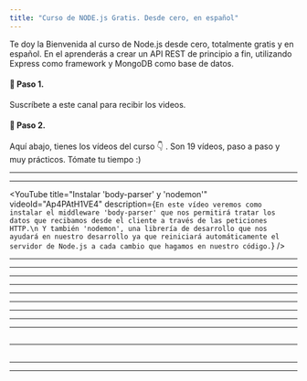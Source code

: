 ```yaml
---
title: "Curso de NODE.js Gratis. Desde cero, en español"
---
```


Te doy la Bienvenida al curso de Node.js desde cero, totalmente gratis y en español.
En el aprenderás a crear un API REST de principio a fin, utilizando Express como framework
y MongoDB como base de datos.

#### 🎥 Paso 1.

Suscríbete a este canal para recibir los videos.

<YouTubeBtn channelId="UCJgGc8pQO1lv04VXrBxA_Hg" />

#### 🍿 Paso 2.

<NewsletterFormCard size="landing" />

Aquí abajo, tienes los vídeos del curso 👇 .
Son 19 vídeos, paso a paso y muy prácticos. Tómate tu tiempo :)

<YouTube
  title="Cómo instalar Node.js en tu equipo"
  videoId="JwZKcm3zWcA"
  description="En este primer video veremos como instalar Node.js en tu equipo para iniciar el desarrollo de un API REST con JavaScript (ES2015) en el servidor y MongoDB como base de datos.
"
/>

---

<YouTube
  title="Instalar Express y primer 'Hola Mundo' con Node.js"
  videoId="YxqwT_qEcYQ"
  description="En éste segundo video veremos como iniciar nuestro proyecto de API REST con el comando 'npm init' e instalaremos el framework Express que nos ayudará con el manejo de rutas en el servidor.
Para terminar haremos un 'Hola Mundo' para verificar que tenemos todo instalado correctamente."
/>

---

<YouTube
  title="Instalar 'body-parser' y 'nodemon'"
  videoId="Ap4PAtH1VE4"
  description={`En este vídeo veremos como instalar el middleware 'body-parser' que nos permitirá tratar los datos que recibamos desde el cliente a través de las peticiones HTTP.\n
Y también 'nodemon', una librería de desarrollo que nos ayudará en nuestro desarrollo ya que reiniciará automáticamente el servidor de Node.js a cada cambio que hagamos en nuestro código.`}
/>

<YouTube
  title="Cómo crear un endpoint con GET y parámetros en tu API REST"
  videoId="64QLTzkDPio"
/>

---

<YouTube
  title="Qué métodos HTTP y Códigos de Respuesta utilizar en tu API REST"
  videoId="uMoBd9H6gUc"
/>

---

<YouTube
  title="Cómo usar POSTMAN para testear tu API REST"
  videoId="YMJEAFVl63E"
/>

---

<YouTube
  title="Cómo instalar MongoDB y utilizar Mongoose como ORM/ODM"
  videoId="UcO5WES8j6s"
/>

---

<YouTube
  title="Cómo almacenar datos en MongoDB con HTTP POST en tu API"
  videoId="2246l6G-1GI"
/>

---

<YouTube
  title="Cómo devolver datos con GET desde un API REST"
  videoId="IQR6sZhoZ24"
/>

---

<YouTube
  title="Cómo implementar DELETE y UPDATE de registros en tu API REST"
  videoId="CjOMThGjiMo"
/>

---

<YouTube title="Refactoriza el código de tu API REST" videoId="SXYrPO0TxeQ" />

---

<YouTube
  title="Crea un modelo 'User' con Mongoose Schemas"
  videoId="0YmjxiP0g6M"
/>

---

<YouTube
  title="Qué es la autenticación basada en Token"
  videoId="zut4jK6C6WQ"
/>
---
<YouTube
  title="Cómo crear un JSON WebToken (JWT) en tu API REST"
  videoId="TAI68Zlseq8"
/>
---
<YouTube
  title="Cómo proteger rutas en tu API Rest con JSON WebTokens"
  videoId="w8It1NHeGps"
/>

---

<YouTube
  title="Login y registro de usuarios con Token en tu API REST"
  videoId="4WYpsgQyxRw"
/>
---
<YouTube
  title="Cómo testear JSON WebTokens con POSTMAN"
  videoId="1J8vo9KD0XY"
/>

---

<YouTube title="Cómo renderizar vistas en Node.js" videoId="I03_z5DBgp4" />

---

<YouTube
  title="Cómo desplegar tu aplicación Node.js en Producción con Heroku"
  videoId="mkn5n8Ws-HE"
/>
